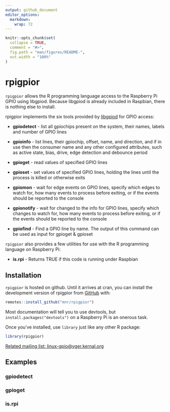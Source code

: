 ```yaml
---
output: github_document
editor_options: 
  markdown: 
    wrap: 72
---
```


<!-- README.md is generated from README.Rmd. Please edit that file -->

```r
knitr::opts_chunk$set(
  collapse = TRUE,
  comment = "#>",
  fig.path = "man/figures/README-",
  out.width = "100%"
)
```

# rpigpior

<!-- badges: start -->

<!-- badges: end -->

`rpigpior` allows the R programming language access to the Raspberry Pi
GPIO using libgpiod. Because libgpiod is already included in Raspbian,
there is nothing else to install.

rpigpior implements the six tools provided by
[libgpiod](https://git.kernel.org/pub/scm/libs/libgpiod/libgpiod.git/about/)
for GPIO access:

-   **gpiodetect** - list all gpiochips present on the system, their
    names, labels and number of GPIO lines

-   **gpioinfo** - list lines, their gpiochip, offset, name, and
    direction, and if in use then the consumer name and any other
    configured attributes, such as active state, bias, drive, edge
    detection and debounce period

-   **gpioget** - read values of specified GPIO lines

-   **gpioset** - set values of specified GPIO lines, holding the lines
    until the process is killed or otherwise exits

-   **gpiomon** - wait for edge events on GPIO lines, specify which
    edges to watch for, how many events to process before exiting, or if
    the events should be reported to the console

-   **gpionotify** - wait for changed to the info for GPIO lines,
    specify which changes to watch for, how many events to process
    before exiting, or if the events should be reported to the console

-   **gpiofind** - Find a GPIO line by name. The output of this command
    can be used as input for gpioget & gpioset

`rpigpior` also provides a few utilities for use with the R programming
language on Raspberry Pi:

-   **is.rpi** - Returns TRUE if this code is running under Raspbian

## Installation

`rpigpior` is hosted on github. Until it arrives at cran, you can
install the development version of rpigpior from
[GitHub](https://github.com/mnr/rpigpior) with:

``` r
remotes::install_github("mnr/rpigpior")
```

Most documentation will tell you to use devtools, but
`install.packages("devtools")` on a Raspberry Pi is an onerous task.

Once you've installed, use `library` just like any other R package:

``` r
library(rpigpior)
```

[Related mailing list:
linux-gpio\@vger.kernal.org](https://www.spinics.net/lists/linux-gpio/)

## Examples

### gpiodetect

### gpioget

### is.rpi
